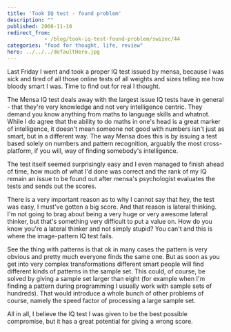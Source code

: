 ```yaml
---
title: 'Took IQ test - found problem'
description: ""
published: 2008-11-10
redirect_from: 
            - /blog/took-iq-test-found-problem/swizec/44
categories: "food for thought, life, review"
hero: ../../../defaultHero.jpg
---
```

Last Friday I went and took a proper IQ test issued by mensa, because I was sick and tired of all those online tests of all weights and sizes telling me how bloody smart I was. Time to find out for real I thought.

The Mensa IQ test deals away with the largest issue IQ tests have in general - that they&#x27;re very knowledge and not very intelligence centric. They demand you know anything from maths to language skills and whatnot. While I do agree that the ability to do maths in one&#x27;s head is a great marker of intelligence, it doesn&#x27;t mean someone not good with numbers isn&#x27;t just as smart, but in a different way. The way Mensa does this is by issuing a test based solely on numbers and pattern recognition, arguably the most cross-platform, if you will, way of finding somebody&#x27;s intelligence.

The test itself seemed surprisingly easy and I even managed to finish ahead of time, how much of what I&#x27;d done was correct and the rank of my IQ remain an issue to be found out after mensa&#x27;s psychologist evaluates the tests and sends out the scores.

There is a very important reason as to why I cannot say that hey, the test was easy, I must&#x27;ve gotten a big score. And that reason is lateral thinking. I&#x27;m not going to brag about being a very huge or very awesome lateral thinker, but that&#x27;s something very difficult to put a value on. How do you know you&#x27;re a lateral thinker and not simply stupid? You can&#x27;t and this is where the image-pattern IQ test fails.

See the thing with patterns is that ok in many cases the pattern is very obvious and pretty much everyone finds the same one. But as soon as you get into very complex transformations different smart people will find different kinds of patterns in the sample set. This could, of course, be solved by giving a sample set larger than eight (for example when I&#x27;m finding a pattern during programming I usually work with sample sets of hundreds). That would introduce a whole bunch of other problems of course, namely the speed factor of processing a large sample set.

All in all, I believe the IQ test I was given to be the best possible compromise, but it has a great potential for giving a wrong score.
